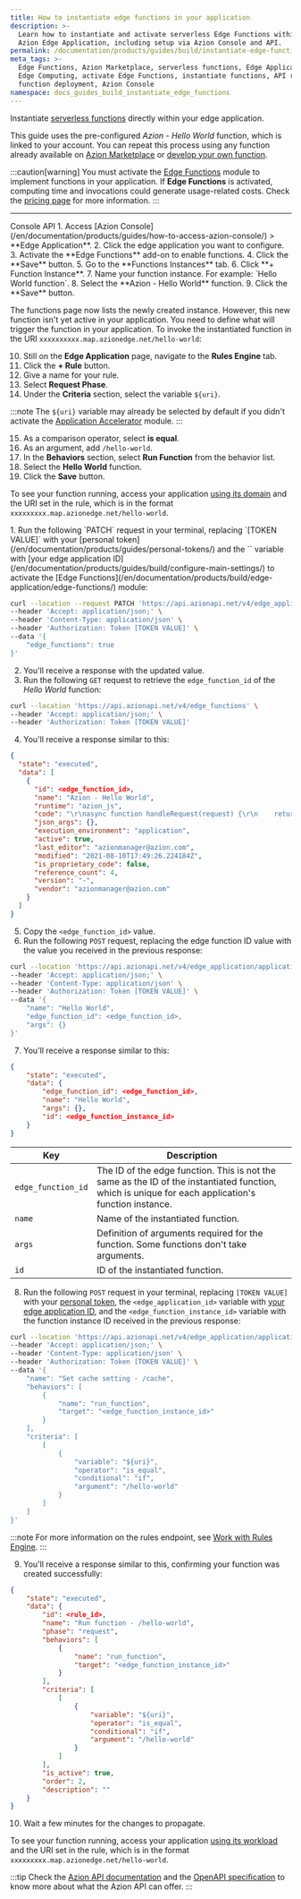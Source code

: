 ```yaml
---
title: How to instantiate edge functions in your application
description: >-
  Learn how to instantiate and activate serverless Edge Functions within your
  Azion Edge Application, including setup via Azion Console and API.
permalink: /documentation/products/guides/build/instantiate-edge-functions/
meta_tags: >-
  Edge Functions, Azion Marketplace, serverless functions, Edge Application,
  Edge Computing, activate Edge Functions, instantiate functions, API requests,
  function deployment, Azion Console
namespace: docs_guides_build_instantiate_edge_functions
---
```




Instantiate [serverless functions](/en/documentation/products/build/edge-application/edge-functions-instances/) directly within your edge application.

This guide uses the pre-configured *Azion - Hello World* function, which is linked to your account. You can repeat this process using any function already available on [Azion Marketplace](/en/documentation/products/marketplace/) or [develop your own function](/en/documentation/products/guides/edge-functions/api-builder/).

:::caution[warning]
You must activate the [Edge Functions](/en/documentation/products/build/edge-application/edge-functions/) module to implement functions in your application. If **Edge Functions** is activated, computing time and invocations could generate usage-related costs. Check the [pricing page](/en/documentation/products/pricing/) for more information.
:::

---

<Tabs client:visible>
    <Fragment slot="tab.console">Console</Fragment>
    <Fragment slot="tab.api">API</Fragment>

<Fragment slot="panel.console">
1. Access [Azion Console](/en/documentation/products/guides/how-to-access-azion-console/) > **Edge Application**.
2. Click the edge application you want to configure. 
3. Activate the **Edge Functions** add-on to enable functions.
4. Click the **Save** button.
5. Go to the **Functions Instances** tab.
6. Click **+ Function Instance**.
7. Name your function instance. For example: `Hello World function`.
8. Select the **Azion - Hello World** function.
9. Click the **Save** button.

The functions page now lists the newly created instance. However, this new function isn't yet active in your application. You need to define what will trigger the function in your application. To invoke the instantiated function in the URI `xxxxxxxxxx.map.azionedge.net/hello-world`:

10. Still on the **Edge Application** page, navigate to the **Rules Engine** tab.
11. Click the **+ Rule** button.
12. Give a name for your rule.
13. Select **Request Phase**.
14. Under the **Criteria** section, select the variable `${uri}`.

:::note
The `${uri}` variable may already be selected by default if you didn't activate the [Application Accelerator](/en/documentation/products/build/edge-application/application-accelerator/) module.
:::

15. As a comparison operator, select **is equal**.
16. As an argument, add `/hello-world`.
17. In the **Behaviors** section, select **Run Function** from the behavior list.
18. Select the **Hello World** function.
19. Click the **Save** button.

To see your function running, access your application [using its domain](/en/documentation/products/guides/configure-a-domain/) and the URI set in the rule, which is in the format `xxxxxxxxx.map.azionedge.net/hello-world`.
</Fragment>

<Fragment slot="panel.api">
1. Run the following `PATCH` request in your terminal, replacing `[TOKEN VALUE]` with your [personal token](/en/documentation/products/guides/personal-tokens/) and the `<edge_application_id>` variable with [your edge application ID](/en/documentation/products/guides/build/configure-main-settings/) to activate the [Edge Functions](/en/documentation/products/build/edge-application/edge-functions/) module:

```bash
curl --location --request PATCH 'https://api.azionapi.net/v4/edge_application/applications/<application_id>' \
--header 'Accept: application/json;' \
--header 'Content-Type: application/json' \
--header 'Authorization: Token [TOKEN VALUE]' \
--data '{
    "edge_functions": true
}'
```

2. You'll receive a response with the updated value.
3. Run the following `GET` request to retrieve the `edge_function_id` of the *Hello World* function:

```bash
curl --location 'https://api.azionapi.net/v4/edge_functions' \
--header 'Accept: application/json;' \
--header 'Authorization: Token [TOKEN VALUE]'
```

4. You'll receive a response similar to this:

```json
{
  "state": "executed",
  "data": [
    {
      "id": <edge_function_id>,
      "name": "Azion - Hello World",
      "runtime": "azion_js",
      "code": "\r\nasync function handleRequest(request) {\r\n    return new Response(\"Hello World!\",{status:200})\r\n}\r\n\r\naddEventListener(\"fetch\", event => {\r\n    event.respondWith(handleRequest(event.request))\r\n})\r\n\r\n",
      "json_args": {},
      "execution_environment": "application",
      "active": true,
      "last_editor": "azionmanager@azion.com",
      "modified": "2021-08-10T17:49:26.224184Z",
      "is_proprietary_code": false,
      "reference_count": 4,
      "version": "-",
      "vendor": "azionmanager@azion.com"
    }
  ]
}
```

5. Copy the `<edge_function_id>` value.
6. Run the following `POST` request, replacing the edge function ID value with the value you received in the previous response:

```bash
curl --location 'https://api.azionapi.net/v4/edge_application/applications/<application_id>/functions' \
--header 'Accept: application/json;' \
--header 'Content-Type: application/json' \
--header 'Authorization: Token [TOKEN VALUE]' \
--data '{
    "name": "Hello World",
    "edge_function_id": <edge_function_id>,
    "args": {}
}'
```

7. You'll receive a response similar to this:

```json
{
    "state": "executed",
    "data": {
        "edge_function_id": <edge_function_id>,
        "name": "Hello World",
        "args": {},
        "id": <edge_function_instance_id>
    }
}
```

  | Key | Description |
  | --- | --- |
  | `edge_function_id` | The ID of the edge function. This is not the same as the ID of the instantiated function, which is unique for each application's function instance. |
  | `name` | Name of the instantiated function. |
  | `args` | Definition of arguments required for the function. Some functions don't take arguments. |
  | `id` | ID of the instantiated function. |
  
8. Run the following `POST` request in your terminal, replacing `[TOKEN VALUE]` with your [personal token](/en/documentation/products/guides/personal-tokens/), the `<edge_application_id>` variable with [your edge application ID](/en/documentation/products/guides/build/configure-main-settings/), and the `<edge_function_instance_id>` variable with the function instance ID received in the previous response:

```bash
curl --location 'https://api.azionapi.net/v4/edge_application/applications/<application_id>/request_rules' \
--header 'Accept: application/json;' \
--header 'Content-Type: application/json' \
--header 'Authorization: Token [TOKEN VALUE]' \
--data '{
    "name": "Set cache setting - /cache",
    "behaviors": [
        {
            "name": "run_function",
            "target": "<edge_function_instance_id>"
        }
    ],
    "criteria": [
        [
            {
                "variable": "${uri}",
                "operator": "is_equal",
                "conditional": "if",
                "argument": "/hello-world"
            }
        ]
    ]
}'
```

:::note
For more information on the rules endpoint, see [Work with Rules Engine](/en/documentation/products/guides/build/work-with-rules-engine/).
:::

9. You'll receive a response similar to this, confirming your function was created successfully:

```json
{
    "state": "executed",
    "data": {
        "id": <rule_id>,
        "name": "Run function - /hello-world",
        "phase": "request",
        "behaviors": [
            {
                "name": "run_function",
                "target": "<edge_function_instance_id>"
            }
        ],
        "criteria": [
            [
                {
                    "variable": "${uri}",
                    "operator": "is_equal",
                    "conditional": "if",
                    "argument": "/hello-world"
                }
            ]
        ],
        "is_active": true,
        "order": 2,
        "description": ""
    }
}
```

10. Wait a few minutes for the changes to propagate.

To see your function running, access your application [using its workload](/en/documentation/products/guides/configure-a-workload/) and the URI set in the rule, which is in the format `xxxxxxxxx.map.azionedge.net/hello-world`.

:::tip
Check the [Azion API documentation](https://api.azion.com/) and the [OpenAPI specification](https://github.com/aziontech/azionapi-openapi/) to know more about what the Azion API can offer.
:::
</Fragment>

</Tabs>